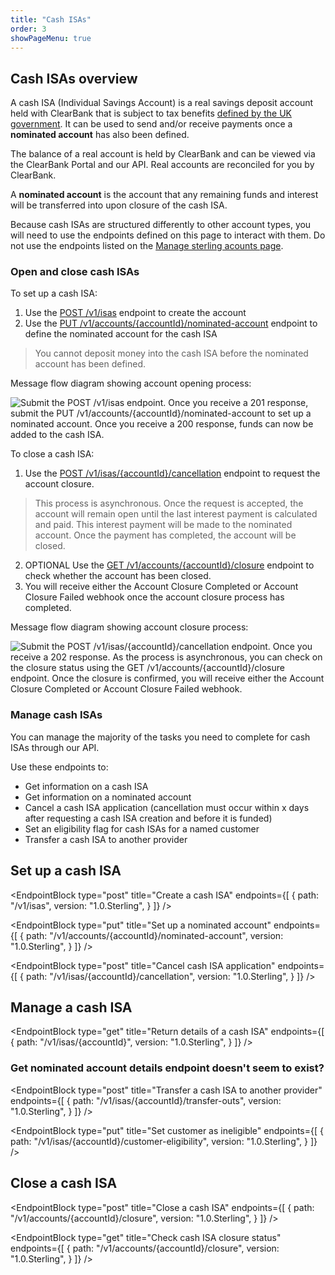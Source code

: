 ```yaml
---
title: "Cash ISAs"
order: 3
showPageMenu: true
---
```




## Cash ISAs overview

A cash ISA (Individual Savings Account) is a real savings deposit account held with ClearBank that is subject to tax benefits [defined by the UK government](https://www.gov.uk/individual-savings-accounts). It can be used to send and/or receive payments once a **nominated account** has also been defined.

The balance of a real account is held by ClearBank and can be viewed via the ClearBank Portal and our API. Real accounts are reconciled for you by ClearBank.

<Callout colour="blue">
A <strong>nominated account</strong> is the account that any remaining funds and interest will be transferred into upon closure of the cash ISA.
</Callout>

Because cash ISAs are structured differently to other account types, you will need to use the endpoints defined on this page to interact with them. Do not use the endpoints listed on the [Manage sterling acounts page](./manage-accounts).

### Open and close cash ISAs

To set up a cash ISA:

1. Use the [POST /v1/isas](#create-an-cash-isa) endpoint to create the account
2. Use the [PUT /v1/accounts/{accountId}/nominated-account](#set-up-a-nominated-account) endpoint to define the nominated account for the cash ISA
> You cannot deposit money into the cash ISA before the nominated account has been defined. 

Message flow diagram showing account opening process:

![Submit the POST /v1/isas endpoint. Once you receive a 201 response, submit the PUT /v1/accounts/{accountId}/nominated-account to set up a nominated account. Once you receive a 200 response, funds can now be added to the cash ISA.](/assets/images/open-a-cash-isa.svg)

To close a cash ISA:
1. Use the [POST /v1/isas/{accountId}/cancellation](#close-a-cash-isa) endpoint to request the account closure. 
> This process is asynchronous. Once the request is accepted, the account will remain open until the last interest payment is calculated and paid. This interest payment will be made to the nominated account. Once the payment has completed, the account will be closed.
2. OPTIONAL Use the [GET /v1/accounts/{accountId}/closure](#check-cash-isa-closure-status) endpoint to check whether the account has been closed.
3. You will receive either the Account Closure Completed or Account Closure Failed webhook once the account closure process has completed.

Message flow diagram showing account closure process:

![Submit the POST /v1/isas/{accountId}/cancellation endpoint. Once you receive a 202 response. As the process is asynchronous, you can check on the closure status using the GET /v1/accounts/{accountId}/closure endpoint. Once the closure is confirmed, you will receive either the Account Closure Completed or Account Closure Failed webhook.](/assets/images/close-a-cash-isa.svg)

### Manage cash ISAs

You can manage the majority of the tasks you need to complete for cash ISAs through our API. 

Use these endpoints to:
- Get information on a cash ISA
- Get information on a nominated account
- Cancel a cash ISA application (cancellation must occur within x days after requesting a cash ISA creation and before it is funded)
- Set an eligibility flag for cash ISAs for a named customer
- Transfer a cash ISA to another provider

## Set up a cash ISA

<EndpointBlock
  type="post"
  title="Create a cash ISA"
  endpoints={[
    {
      path: "/v1/isas",
      version: "1.0.Sterling",
    }
  ]}
/>

<EndpointBlock
  type="put"
  title="Set up a nominated account"
  endpoints={[
    {
      path: "/v1/accounts/{accountId}/nominated-account",
      version: "1.0.Sterling",
    }
  ]}
/>

<EndpointBlock
  type="post"
  title="Cancel cash ISA application"
  endpoints={[
    {
      path: "/v1/isas/{accountId}/cancellation",
      version: "1.0.Sterling",
    }
  ]}
/>

## Manage a cash ISA

<EndpointBlock
  type="get"
  title="Return details of a cash ISA"
  endpoints={[
    {
      path: "/v1/isas/{accountId}",
      version: "1.0.Sterling",
    }
  ]}
/>

### Get nominated account details endpoint doesn't seem to exist?

<EndpointBlock
  type="post"
  title="Transfer a cash ISA to another provider"
  endpoints={[
    {
      path: "/v1/isas/{accountId}/transfer-outs",
      version: "1.0.Sterling",
    }
  ]}
/>

<EndpointBlock
  type="put"
  title="Set customer as ineligible"
  endpoints={[
    {
      path: "/v1/isas/{accountId}/customer-eligibility",
      version: "1.0.Sterling",
    }
  ]}
/>

## Close a cash ISA

<EndpointBlock
  type="post"
  title="Close a cash ISA"
  endpoints={[
    {
      path: "/v1/accounts/{accountId}/closure",
      version: "1.0.Sterling",
    }
  ]}
/>

<EndpointBlock
  type="get"
  title="Check cash ISA closure status"
  endpoints={[
    {
      path: "/v1/accounts/{accountId}/closure",
      version: "1.0.Sterling",
    }
  ]}
/>

<WebhookPlaceholder render='account-closure-completed-webhook-v1' />
<WebhookPlaceholder render='account-closure-failed-webhook-v1' />